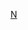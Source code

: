 {{football squad
|name = 尼姆球员名单
|teamname = 尼姆奥林匹克
|title = 尼姆
|bgcolor = #e20e0e
|textcolor = white
|bordercolor = white
|list = <div>
{{football squad2 player|no=2|name={{le|格索姆|Kelyan Guessoum}}}}
{{football squad2 player|no=4|name={{le|巴勃罗·马丁内斯|Pablo Martinez (French footballer)}}}}
{{football squad2 player|no=5|name={{le|L.朗德雷|Loïck Landre}}}}
{{football squad2 player|no=6|name={{le|西迪·萨尔|Sidy Sarr}}}}
{{football squad2 player|no=7|name={{le|埃里亚森|Niclas Eliasson}}}}
{{football squad2 player|no=8|name={{le|盧卡斯·多克斯|Lucas Deaux|多克斯}}}}
{{football squad2 player|no=9|name={{le|德普雷斯|Clément Depres}}}}
{{football squad2 player|no=10|name={{le|费尔哈特|Zinedine Ferhat}}}}
{{football squad2 player|no=12|name={{le|丰姆巴|Lamine Fomba}}}}
{{football squad2 player|no=13|name={{le|阿里比|Karim Aribi}}}}
{{football squad2 player|no=14|name={{le|瓦莱里奥|Antoine Valério}}}}
{{football squad2 player|no=15|name={{le|帕奎兹|Gaëtan Paquiez}}}}
{{football squad2 player|no=16|name={{le|卢卡斯·迪亚斯|Lucas Dias (footballer, born 1999)}}}}
{{football squad2 player|no=17|name={{le|杜耶维奇|Haris Duljević}}}}
{{football squad2 player|no=18|name={{le|库巴斯|Andrés Cubas}}}}
{{football squad2 player|no=19|name={{le|布阿德斯|Lucas Buadés}}}}
{{football squad2 player|no=20|name={{le|里帕特|Renaud Ripart}}}}
{{football squad2 player|no=21|name={{le|布尔纳|Patrick Burner}}}}
{{football squad2 player|no=22|name={{le|本拉霍|Yassine Benrahou}}}}
{{football squad2 player|no=23|name={{le|布莱恩松|Anthony Briançon}} [[File:Captain sports.svg|15px]]}}
{{football squad2 player|no=24|name={{le|本-阿马尔|Sami Ben Amar}}}}
{{football squad2 player|no=25|name=[[诺兰·鲁斯|鲁斯]]}}
<!--{{football squad2 player|no=27|name={{le|丹奇|Kévin Denkey}}}}-->
{{football squad2 player|no=27|name=[[植田直通]]}}
{{football squad2 player|no=28|name={{le|穆萨·科内|Moussa Koné (footballer, born 1996)}}}}
{{football squad2 player|no=29|name={{le|阿拉库奇|Sofiane Alakouch}}}}
{{football squad2 player|no=30|name={{le|雷内特|Baptiste Reynet}}}}
{{football squad manager|name={{le|阿皮农|Jérôme Arpinon}}}}
<!-- OUT ON LOAN
{{football squad2 player|no=|name={{le|圣-卢斯|Théo Sainte-Luce}}}}
{{football squad2 player|no=|name={{le|斯托贾诺夫斯基|Vlatko Stojanovski}}}}
-->
</div>
}}
<noinclude>
[[Category:法国足球俱乐部名单模板|N]]
</noinclude>
